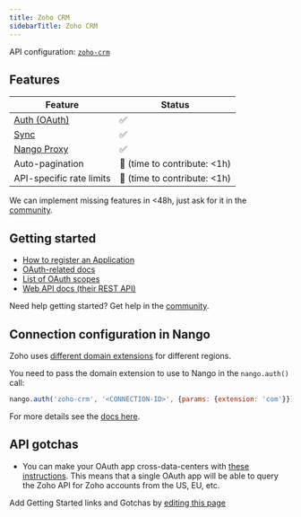 ```yaml
---
title: Zoho CRM
sidebarTitle: Zoho CRM
---
```


API configuration: [`zoho-crm`](https://nango.dev/providers.yaml)

## Features

| Feature                                                                          | Status                          |
| -------------------------------------------------------------------------------- | ------------------------------- |
| [Auth (OAuth)](/guides/oauth)                                                      | ✅                              |
| [Sync](/guides/sync)                                                              | ✅                              |
| [Nango Proxy](/guides/proxy)                          | ✅   |
| Auto-pagination                     | 🚫 (time to contribute: &lt;1h) |
| API-specific rate limits | 🚫 (time to contribute: &lt;1h) |

<Tip>We can implement missing features in &lt;48h, just ask for it in the [community](https://nango.dev/slack).</Tip>
## Getting started

-   [How to register an Application](https://accounts.zoho.com/developerconsole)
-   [OAuth-related docs](https://www.zoho.com/crm/developer/docs/api/v3/oauth-overview.html)
-   [List of OAuth scopes](https://www.zoho.com/crm/developer/docs/api/v3/scopes.html)
-   [Web API docs (their REST API)](https://www.zoho.com/crm/developer/docs/api/v3/)

<Tip>Need help getting started? Get help in the [community](https://nango.dev/slack).</Tip>

## Connection configuration in Nango

Zoho uses [different domain extensions](https://www.zoho.com/crm/developer/docs/api/v3/multi-dc.html) for different regions. 

You need to pass the domain extension to use to Nango in the `nango.auth()` call:

```js
nango.auth('zoho-crm', '<CONNECTION-ID>', {params: {extension: 'com'}});
```

For more details see the [docs here](/guides/oauth#connection-configuration).

## API gotchas
- You can make your OAuth app cross-data-centers with [these instructions](https://www.zoho.com/crm/developer/docs/api/v3/multi-dc.html). This means that a single OAuth app will be able to query the Zoho API for Zoho accounts from the US, EU, etc.

<Note>Add Getting Started links and Gotchas by [editing this page](https://github.com/nangohq/nango/tree/master/docs-v2/integrations/all/zoho-crm.mdx)</Note>
